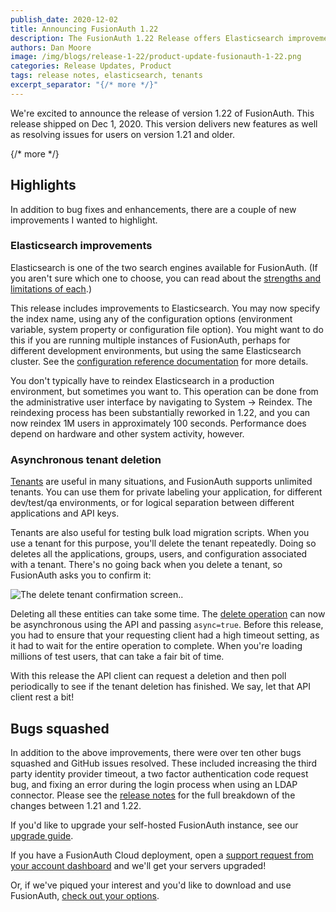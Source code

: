 ```yaml
---
publish_date: 2020-12-02 
title: Announcing FusionAuth 1.22
description: The FusionAuth 1.22 Release offers Elasticsearch improvements and asynchronous tenant deletion.
authors: Dan Moore
image: /img/blogs/release-1-22/product-update-fusionauth-1-22.png
categories: Release Updates, Product
tags: release notes, elasticsearch, tenants
excerpt_separator: "{/* more */}"
---
```


We're excited to announce the release of version 1.22 of FusionAuth. This release shipped on Dec 1, 2020. This version delivers new features as well as resolving issues for users on version 1.21 and older.

{/* more */}

## Highlights

In addition to bug fixes and enhancements, there are a couple of new improvements I wanted to highlight.

### Elasticsearch improvements

Elasticsearch is one of the two search engines available for FusionAuth. (If you aren't sure which one to choose, you can read about the [strengths and limitations of each](/docs/get-started/core-concepts/users#user-search).)

This release includes improvements to Elasticsearch. You may now specify the index name, using any of the configuration options (environment variable, system property or configuration file option). You might want to do this if you are running multiple instances of FusionAuth, perhaps for different development environments, but using the same Elasticsearch cluster. See the [configuration reference documentation](/docs/reference/configuration) for more details.

You don't typically have to reindex Elasticsearch in a production environment, but sometimes you want to. This operation can be done from the administrative user interface by navigating to <Breadcrumb>System -> Reindex</Breadcrumb>. The reindexing process has been substantially reworked in 1.22, and you can now reindex 1M users in approximately 100 seconds. Performance does depend on hardware and other system activity, however.

### Asynchronous tenant deletion 

[Tenants](/docs/get-started/core-concepts/tenants) are useful in many situations, and FusionAuth supports unlimited tenants. You can use them for private labeling your application, for different dev/test/qa environments, or for logical separation between different applications and API keys. 

Tenants are also useful for testing bulk load migration scripts. When you use a tenant for this purpose, you'll delete the tenant repeatedly. Doing so deletes all the applications, groups, users, and configuration associated with a tenant. There's no going back when you delete a tenant, so FusionAuth asks you to confirm it:

![The delete tenant confirmation screen..](/img/blogs/release-1-22/delete-screen.png)

Deleting all these entities can take some time. The [delete operation](/docs/apis/tenants#delete-a-tenant) can now be asynchronous using the API and passing `async=true`. Before this release, you had to ensure that your requesting client had a high timeout setting, as it had to wait for the entire operation to complete. When you're loading millions of test users, that can take a fair bit of time. 

With this release the API client can request a deletion and then poll periodically to see if the tenant deletion has finished. We say, let that API client rest a bit!

## Bugs squashed

In addition to the above improvements, there were over ten other bugs squashed and GitHub issues resolved. These included increasing the third party identity provider timeout, a two factor authentication code request bug, and fixing an error during the login process when using an LDAP connector. Please see the [release notes](/docs/release-notes/archive#version-1-22-0) for the full breakdown of the changes between 1.21 and 1.22. 

If you'd like to upgrade your self-hosted FusionAuth instance, see our [upgrade guide](/docs/operate/deploy/upgrade). 

If you have a FusionAuth Cloud deployment, open a <a href="https://account.fusionauth.io/account/support/" target="_blank">support request from your account dashboard</a> and we'll get your servers upgraded!

Or, if we've piqued your interest and you'd like to download and use FusionAuth, [check out your options](/pricing).

